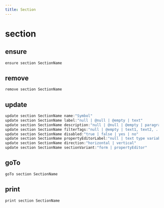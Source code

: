 ```yaml
---
title: Section
---
```


# section

## ensure

```js filename="Terminal" copy
ensure section SectionName
```


## remove

```js filename="Terminal" copy
remove section SectionName
```


## update

```js filename="Terminal" copy
update section SectionName name:"Symbol"
update section SectionName label:"null | @null | @empty | text"
update section SectionName description:"null | @null | @empty | paragraph"
update section SectionName filterTags:"null | @empty | text1, text2, ..."
update section SectionName disabled:"true | false | yes | no"
update section SectionName propertyEditorLabel:"null | text type variable | text value"
update section SectionName direction:"horizontal | vertical"
update section SectionName sectionVariant:"form | propertyEditor"
```


## goTo

```js filename="Terminal" copy
goTo section SectionName
```


## print

```js filename="Terminal" copy
print section SectionName
```


